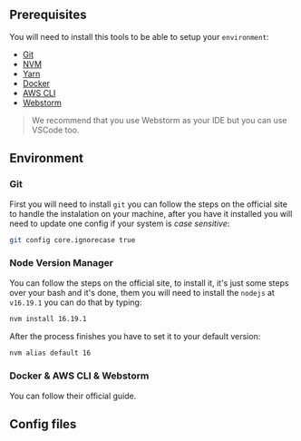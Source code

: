 ## Prerequisites

You will need to install this tools to be able to setup your `environment`:

- [Git](https://git-scm.com)
- [NVM](https://github.com/nvm-sh/nvm)
- [Yarn](https://yarnpkg.com)
- [Docker](http://docker.com)
- [AWS CLI](https://aws.amazon.com/cli/)
- [Webstorm](https://www.jetbrains.com)

> We recommend that you use Webstorm as your IDE but you can use VSCode too.

## Environment

### Git
First you will need to install `git` you can follow the steps on the official site to handle the instalation on your machine,
after you have it installed you will need to update one config if your system is *case sensitive*:

```bash
git config core.ignorecase true
```

### Node Version Manager
You can follow the steps on the official site, to install it, it's just some steps over your bash and it's done, them
you will need to install the `nodejs` at `v16.19.1` you can do that by typing:

```bash
nvm install 16.19.1
```

After the process finishes you have to set it to your default version:
```bash
nvm alias default 16
```

### Docker & AWS CLI & Webstorm

You can follow their official guide.

## Config files
